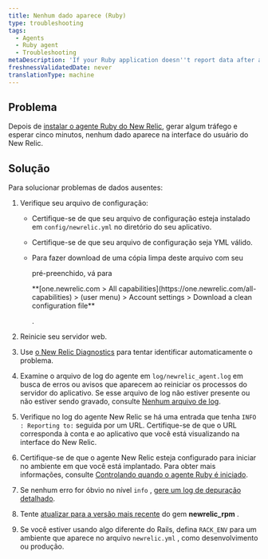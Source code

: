 ```yaml
---
title: Nenhum dado aparece (Ruby)
type: troubleshooting
tags:
  - Agents
  - Ruby agent
  - Troubleshooting
metaDescription: 'If your Ruby application doesn''t report data after a few minutes, try these troubleshooting steps.'
freshnessValidatedDate: never
translationType: machine
---
```


## Problema

Depois de [instalar o agente Ruby do New Relic](/docs/agents/ruby-agent/installation-configuration/ruby-agent-installation), gerar algum tráfego e esperar cinco minutos, nenhum dado aparece na interface do usuário do New Relic.

## Solução

Para solucionar problemas de dados ausentes:

1. Verifique seu arquivo de configuração:

   * Certifique-se de que seu arquivo de configuração esteja instalado em `config/newrelic.yml` no diretório do seu aplicativo.

   * Certifique-se de que seu arquivo de configuração seja YML válido.

   * Para fazer download de uma cópia limpa deste arquivo com seu

     <InlinePopover type="licenseKey"/>

     pré-preenchido, vá para

     <DNT>
       **[one.newrelic.com > All capabilities](https://one.newrelic.com/all-capabilities) > (user menu) > Account settings > Download a clean configuration file**
     </DNT>

     .

2. Reinicie seu servidor web.

3. Use [o New Relic Diagnostics](/docs/agents/manage-apm-agents/troubleshooting/new-relic-diagnostics) para tentar identificar automaticamente o problema.

4. Examine o arquivo de log do agente em `log/newrelic_agent.log` em busca de erros ou avisos que aparecem ao reiniciar os processos do servidor do aplicativo. Se esse arquivo de log não estiver presente ou não estiver sendo gravado, consulte [Nenhum arquivo de log](/docs/agents/ruby-agent/troubleshooting/no-log-file-ruby).

5. Verifique no log do agente New Relic se há uma entrada que tenha `INFO : Reporting to:` seguida por um URL. Certifique-se de que o URL corresponda à conta e ao aplicativo que você está visualizando na interface do New Relic.

6. Certifique-se de que o agente New Relic esteja configurado para iniciar no ambiente em que você está implantado. Para obter mais informações, consulte [Controlando quando o agente Ruby é iniciado](/docs/agents/ruby-agent/troubleshooting/controlling-when-ruby-agent-starts).

7. Se nenhum erro for óbvio no nível `info` , [gere um log de depuração detalhado](/docs/agents/ruby-agent/troubleshooting/generating-logs-troubleshooting-ruby).

8. Tente [atualizar para a versão mais recente](/docs/agents/ruby-agent/installation-configuration/updating-deprecated-ruby-agents#update) do gem <DNT>**newrelic_rpm**</DNT> .

9. Se você estiver usando algo diferente do Rails, defina `RACK_ENV` para um ambiente que aparece no arquivo `newrelic.yml` , como desenvolvimento ou produção.
